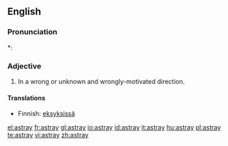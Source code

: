 ==English==

===Pronunciation===
*: {{rhymes|eɪ}}

===Adjective===
{{infl|en|adjective}}

# In a wrong or unknown and wrongly-motivated direction.

====Translations====
* Finnish: [[eksyksissä]]

[[el:astray]]
[[fr:astray]]
[[gl:astray]]
[[io:astray]]
[[id:astray]]
[[it:astray]]
[[hu:astray]]
[[pl:astray]]
[[te:astray]]
[[vi:astray]]
[[zh:astray]]